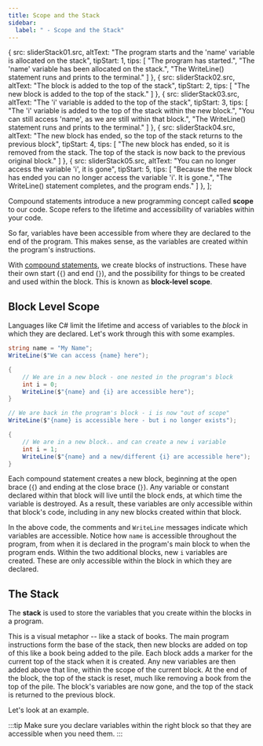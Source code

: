 ```yaml
---
title: Scope and the Stack
sidebar:
  label: " - Scope and the Stack"
---
```




  {
    src: sliderStack01.src,
    altText: "The program starts and the 'name' variable is allocated on the stack",
    tipStart: 1,
    tips: [
      "The program has started.",
      "The 'name' variable has been allocated on the stack.",
      "The WriteLine() statement runs and prints to the terminal."
    ]
  },
  {
    src: sliderStack02.src,
    altText: "The block is added to the top of the stack",
    tipStart: 2,
    tips: [
      "The new block is added to the top of the stack."
    ]
  },
  {
    src: sliderStack03.src,
    altText: "The 'i' variable is added to the top of the stack",
    tipStart: 3,
    tips: [
      "The 'i' variable is added to the top of the stack within the new block.",
      "You can still access 'name', as we are still within that block.",
      "The WriteLine() statement runs and prints to the terminal."
    ]
  },
  {
    src: sliderStack04.src,
    altText: "The new block has ended, so the top of the stack returns to the previous block",
    tipStart: 4,
    tips: [
      "The new block has ended, so it is removed from the stack. The top of the stack is now back to the previous original block."
    ]
  },
  {
    src: sliderStack05.src,
    altText: "You can no longer access the variable 'i', it is gone",
    tipStart: 5,
    tips: [
      "Because the new block has ended you can no longer access the variable 'i'. It is gone.",
      "The WriteLine() statement completes, and the program ends."
    ]
  },
];

Compound statements introduce a new programming concept called **scope** to our code. Scope refers to the lifetime and accessibility of variables within your code.

So far, variables have been accessible from where they are declared to the end of the program. This makes sense, as the variables are created within the program's instructions.

With [compound statements](/book/part-1-instructions/3-control-flow/2-trailside/02-0-compound-statement), we create blocks of instructions. These have their own start (`{`) and end (`}`), and the possibility for things to be created and used within the block. This is known as **block-level scope**.

## Block Level Scope

Languages like C# limit the lifetime and access of variables to the *block* in which they are declared. Let's work through this with some examples.

```csharp
string name = "My Name";
WriteLine($"We can access {name} here");

{
    // We are in a new block - one nested in the program's block
    int i = 0;
    WriteLine($"{name} and {i} are accessible here");
}

// We are back in the program's block - i is now "out of scope"
WriteLine($"{name} is accessible here - but i no longer exists");

{
    // We are in a new block.. and can create a new i variable
    int i = 1;
    WriteLine($"{name} and a new/different {i} are accessible here");
}
```

Each compound statement creates a new block, beginning at the open brace (`{`) and ending at the close brace (`}`). Any variable or constant declared within that block will live until the block ends, at which time the variable is destroyed. As a result, these variables are only accessible within that block's code, including in any new blocks created within that block.

In the above code, the comments and `WriteLine` messages indicate which variables are accessible. Notice how `name` is accessible throughout the program, from when it is declared in the program's main block to when the program ends. Within the two additional blocks, new `i` variables are created. These are only accessible within the block in which they are declared.

## The Stack

The **stack** is used to store the variables that you create within the blocks in a program.

This is a visual metaphor -- like a stack of books. The main program instructions form the base of the stack, then new blocks are added on top of this like a book being added to the pile. Each block adds a marker for the current top of the stack when it is created. Any new variables are then added above that line, within the scope of the current block. At the end of the block, the top of the stack is reset, much like removing a book from the top of the pile. The block's variables are now gone, and the top of the stack is returned to the previous block.

Let's look at an example.

<MySwiper client:only height="" images={sliderImagesStack}></MySwiper>

:::tip
Make sure you declare variables within the right block so that they are accessible when you need them.
:::
